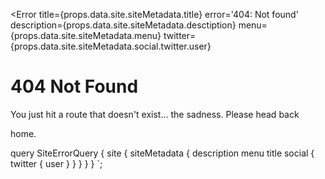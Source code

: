 
<Error
  title={props.data.site.siteMetadata.title}
  error='404: Not found'
  description={props.data.site.siteMetadata.desctiption}
  menu={props.data.site.siteMetadata.menu}
  twitter={props.data.site.siteMetadata.social.twitter.user}
>

# 404 Not Found

You just hit a route that doesn't exist... the sadness. Please head back

<Link to='/'>home</Link>.

</Error>

  query SiteErrorQuery {
    site {
      siteMetadata {
        description
        menu
        title
        social {
          twitter {
            user
          }
        }
      }
    }
  }
`;
